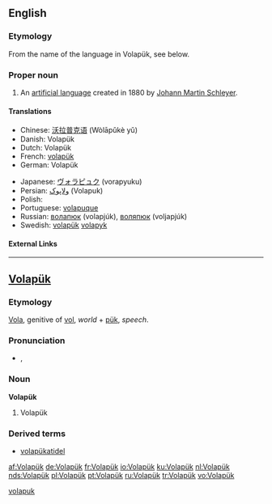 {{interwiktionary|code=vo}}
==English==
{{wikipedia}}

===Etymology===

From the name of the language in Volapük, see below.

===Proper noun===
{{en-proper noun}}

# An [[artificial language]] created in 1880 by [[w:Johann Martin Schleyer|Johann Martin Schleyer]].

====Translations====
{{trans-top|language}}
* Chinese: [[沃拉普克语]] (Wòlāpǔkè yǔ)
* Danish: Volapük
* Dutch: Volapük
* French: [[volapük]]
* German: Volapük {{n}}
{{trans-mid}}
* Japanese: [[ヴォラピュク]] (vorapyuku)
* Persian: [[ولاپوک]] (Volapuk)
* Polish: {{t-|pl|wolapik|m}}
* Portuguese: [[volapuque]]
* Russian: [[волапюк]] (volapjúk), [[воляпюк]] (voljapjúk)
* Swedish: [[volapük]] [[volapyk]]
{{bottom}}

====External Links====
{{ISO 639|1code=vo|3code=vol|link=Linguist List}}

----

==[[Volapük]]==

===Etymology===
[[vola|Vola]], genitive of [[vol#Volapük|vol]], ''world'' + [[pük]], ''speech''.

===Pronunciation===
* {{IPA|/ˈvolapyk/|lang=vo}}, {{SAMPA|/"volapyk/}}

===Noun===
'''Volapük'''

# Volapük

===Derived terms===
* [[volapükatidel]]

[[Category:Volapük nouns|volapuk]]

[[af:Volapük]]
[[de:Volapük]]
[[fr:Volapük]]
[[io:Volapük]]
[[ku:Volapük]]
[[nl:Volapük]]
[[nds:Volapük]]
[[pl:Volapük]]
[[pt:Volapük]]
[[ru:Volapük]]
[[tr:Volapük]]
[[vo:Volapük]]
